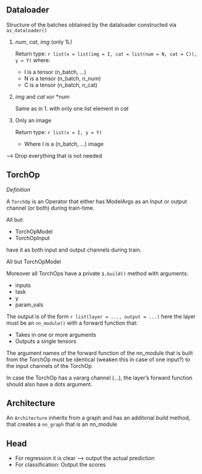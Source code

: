 ## Dataloader

Structure of the batches obtained by the dataloader constructed via `as_dataloader()`

1. *num*, *cat*, *img* (only 1L)

   Return type: `r list(x = list(img = I, cat = list(num = N, cat = C)), y = Y)`
   where:

    * I is a tensor (n_batch, ...)
    * N is a tensor (n_batch, n_num)
    * C is a tensor (n_batch, n_cat)

2. *img* and *cat* xor *num

   Same as in 1. with only one list element in *cat*

3. Only an image

   Return type: `r list(x = I, y = Y)`

    * Where I  is a (n_batch, ...) image

  --> Drop everything that is not needed


## TorchOp

*Definition*

A `TorchOp` is an Operator that either has ModelArgs as an Input or output channel (or both)
during train-time.

All but:

  * TorchOpModel
  * TorchOpInput

have it as both input and output channels during train.

All but TorchOpModel



Moreover all TorchOps have a private `$.build()` method with arguments:

  * inputs
  * task
  * y
  * param_vals

The output is of the form `r list(layer = ..., output = ...)`
here the layer must be an `nn_module()` with a forward function that:

  * Takes in one or more arguments
  * Outputs a single tensors

The argument names of the forward function of the nn_module that is built from the TorchOp must
be identical (weaken this in case of one input?) to the input channels of the TorchOp

In case the TorchOp has a vararg channel (...), the layer's forward function
should also have a dots argument.


## Architecture

An `Architecture` inherits from a graph and has an additonal *build*  method, that creates a
`nn_graph` that is an nn_module


## Head

* For regression it is clear --> output the actual prediction
* For classification: Output the scores
